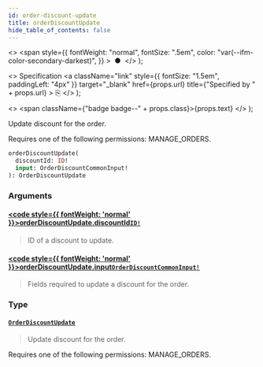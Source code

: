 ```yaml
---
id: order-discount-update
title: orderDiscountUpdate
hide_table_of_contents: false
---
```


  <>
    <span
      style={{
        fontWeight: "normal",
        fontSize: ".5em",
        color: "var(--ifm-color-secondary-darkest)",
      }}
    >
      &nbsp;●&nbsp;
    </span>
  </>
);

  <>
    Specification
    <a
      className="link"
      style={{ fontSize: "1.5em", paddingLeft: "4px" }}
      target="\_blank"
      href={props.url}
      title={"Specified by " + props.url}
    >
      ⎘
    </a>
  </>
);

  <>
    <span className={"badge badge--" + props.class}>{props.text}</span>
  </>
);

Update discount for the order.

Requires one of the following permissions: MANAGE_ORDERS.

```graphql
orderDiscountUpdate(
  discountId: ID!
  input: OrderDiscountCommonInput!
): OrderDiscountUpdate
```

### Arguments

#### [<code style={{ fontWeight: 'normal' }}>orderDiscountUpdate.<b>discountId</b></code>](#)<Bullet />[`ID!`](../../api-reference/miscellaneous/scalars/id) <Badge class="secondary" text="non-null"/> <Badge class="secondary" text="scalar"/> <Badge class="secondary" text="miscellaneous"/>

> ID of a discount to update.

#### [<code style={{ fontWeight: 'normal' }}>orderDiscountUpdate.<b>input</b></code>](#)<Bullet />[`OrderDiscountCommonInput!`](../../api-reference/orders/inputs/order-discount-common-input) <Badge class="secondary" text="non-null"/> <Badge class="secondary" text="input"/> <Badge class="secondary" text="orders"/>

> Fields required to update a discount for the order.

### Type

#### [`OrderDiscountUpdate`](../../api-reference/orders/objects/order-discount-update) <Badge class="secondary" text="object"/> <Badge class="secondary" text="orders"/>

> Update discount for the order.

Requires one of the following permissions: MANAGE_ORDERS.

>
